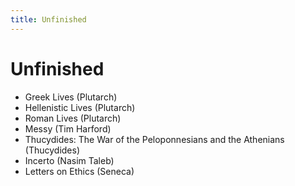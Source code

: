 ```yaml
---
title: Unfinished
---
```


# Unfinished

- Greek Lives (Plutarch)
- Hellenistic Lives (Plutarch)
- Roman Lives (Plutarch)
- Messy (Tim Harford)
- Thucydides: The War of the Peloponnesians and the Athenians (Thucydides)
- Incerto (Nasim Taleb)
- Letters on Ethics (Seneca)
